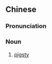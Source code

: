 {{also|猪圈}}
==Chinese==
{{zh-forms|s=猪圈}}

===Pronunciation===
{{zh-pron
|m=zhūjuàn
|c=zyu1 gyun6
|cat=n
}}

===Noun===
{{zh-noun}}
# [[pigsty]]